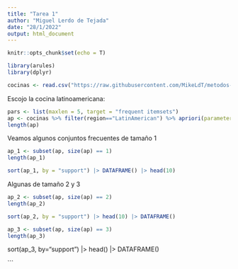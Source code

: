 ```yaml
---
title: "Tarea 1"
author: "Miguel Lerdo de Tejada"
date: "28/1/2022"
output: html_document
---
```


```r
knitr::opts_chunk$set(echo = T)
```

```r
library(arules)
library(dplyr)
```

```r
cocinas <- read.csv("https://raw.githubusercontent.com/MikeLdT/metodos-analiticos-mcd-2022/main/metodos-analiticos/datos/recetas/srep00196-s3.csv")
```

Escojo la cocina latinoamericana:

```r
pars <- list(maxlen = 5, target = "frequent itemsets")
ap <- cocinas %>% filter(region=="LatinAmerican") %>% apriori(parameter = pars)
length(ap)
```

Veamos algunos conjuntos frecuentes de tamaño 1
```r
ap_1 <- subset(ap, size(ap) == 1) 
length(ap_1)
```

```r
sort(ap_1, by = "support") |> DATAFRAME() |> head(10) 
```

Algunas de tamaño 2 y 3

```r
ap_2 <- subset(ap, size(ap) == 2)
length(ap_2)
```
```r
sort(ap_2, by = "support") |> head(10) |> DATAFRAME()
```
```r
ap_3 <- subset(ap, size(ap) == 3)
length(ap_3)
```
sort(ap_3, by="support") |> head() |> DATAFRAME()

```